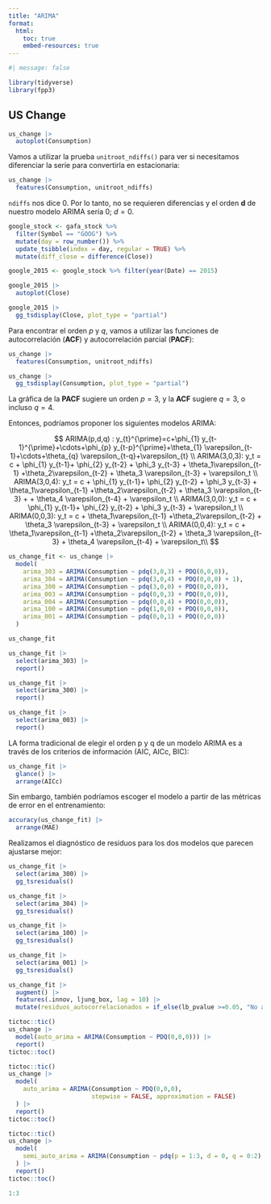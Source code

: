 ```yaml
---
title: "ARIMA"
format: 
  html:
    toc: true
    embed-resources: true
---
```


```r
#| message: false

library(tidyverse)
library(fpp3)
```

## US Change

```r
us_change |> 
  autoplot(Consumption)
```

Vamos a utilizar la prueba `unitroot_ndiffs()` para ver si necesitamos diferenciar la serie para convertirla en estacionaria:

```r
us_change |> 
  features(Consumption, unitroot_ndiffs)
```

`ndiffs` nos dice 0. Por lo tanto, no se requieren diferencias y el orden **d** de nuestro modelo ARIMA sería 0; $d = 0$.

```r
google_stock <- gafa_stock %>%
  filter(Symbol == "GOOG") %>%
  mutate(day = row_number()) %>%
  update_tsibble(index = day, regular = TRUE) %>% 
  mutate(diff_close = difference(Close))

google_2015 <- google_stock %>% filter(year(Date) == 2015)

google_2015 |> 
  autoplot(Close)

google_2015 |> 
  gg_tsdisplay(Close, plot_type = "partial")
```


Para encontrar el orden $p$ y $q$, vamos a utilizar las funciones de autocorrelación (**ACF**) y autocorrelación parcial (**PACF**):

```r
us_change |> 
  features(Consumption, unitroot_ndiffs)
```


```r
us_change |> 
  gg_tsdisplay(Consumption, plot_type = "partial")
```

La gráfica de la **PACF** sugiere un orden $p = 3$, y la **ACF** sugiere $q = 3$, o incluso $q = 4$.

Entonces, podríamos proponer los siguientes modelos ARIMA:

$$
ARIMA(p,d,q) : y_{t}^{\prime}=c+\phi_{1} y_{t-1}^{\prime}+\cdots+\phi_{p} y_{t-p}^{\prime}+\theta_{1} \varepsilon_{t-1}+\cdots+\theta_{q} \varepsilon_{t-q}+\varepsilon_{t} \\
ARIMA(3,0,3): y_t = c +  \phi_{1} y_{t-1}+ \phi_{2} y_{t-2} + \phi_3 y_{t-3} + \theta_1\varepsilon_{t-1} +\theta_2\varepsilon_{t-2} + \theta_3 \varepsilon_{t-3} + \varepsilon_t \\
ARIMA(3,0,4): y_t = c +  \phi_{1} y_{t-1}+ \phi_{2} y_{t-2} + \phi_3 y_{t-3} + \theta_1\varepsilon_{t-1} +\theta_2\varepsilon_{t-2} + \theta_3 \varepsilon_{t-3} + + \theta_4 \varepsilon_{t-4} + \varepsilon_t   \\
ARIMA(3,0,0): y_t = c +  \phi_{1} y_{t-1}+ \phi_{2} y_{t-2} + \phi_3 y_{t-3} + \varepsilon_t \\
ARIMA(0,0,3): y_t = c + \theta_1\varepsilon_{t-1} +\theta_2\varepsilon_{t-2} + \theta_3 \varepsilon_{t-3} + \varepsilon_t \\
ARIMA(0,0,4): y_t = c + \theta_1\varepsilon_{t-1} +\theta_2\varepsilon_{t-2} + \theta_3 \varepsilon_{t-3} + \theta_4 \varepsilon_{t-4} + \varepsilon_t\\
$$


```r
us_change_fit <- us_change |> 
  model(
    arima_303 = ARIMA(Consumption ~ pdq(3,0,3) + PDQ(0,0,0)),
    arima_304 = ARIMA(Consumption ~ pdq(3,0,4) + PDQ(0,0,0) + 1),
    arima_300 = ARIMA(Consumption ~ pdq(3,0,0) + PDQ(0,0,0)),
    arima_003 = ARIMA(Consumption ~ pdq(0,0,3) + PDQ(0,0,0)),
    arima_004 = ARIMA(Consumption ~ pdq(0,0,4) + PDQ(0,0,0)),
    arima_100 = ARIMA(Consumption ~ pdq(1,0,0) + PDQ(0,0,0)),
    arima_001 = ARIMA(Consumption ~ pdq(0,0,1) + PDQ(0,0,0))
  )

us_change_fit
```

```r
us_change_fit |> 
  select(arima_303) |> 
  report()

us_change_fit |> 
  select(arima_300) |> 
  report()

us_change_fit |> 
  select(arima_003) |> 
  report()
```

LA forma tradicional de elegir el orden p y q de un modelo ARIMA es a través de los criterios de información (AIC, AICc, BIC):


```r
us_change_fit |> 
  glance() |> 
  arrange(AICc)
```

Sin embargo, también podríamos escoger el modelo a partir de las métricas de error en el entrenamiento:

```r
accuracy(us_change_fit) |> 
  arrange(MAE)
```

Realizamos el diagnóstico de residuos para los dos modelos que parecen ajustarse mejor:

```r
us_change_fit |> 
  select(arima_300) |> 
  gg_tsresiduals()

us_change_fit |> 
  select(arima_304) |> 
  gg_tsresiduals()

us_change_fit |> 
  select(arima_100) |> 
  gg_tsresiduals()

us_change_fit |> 
  select(arima_001) |> 
  gg_tsresiduals()
```

```r
us_change_fit |> 
  augment() |> 
  features(.innov, ljung_box, lag = 10) |> 
  mutate(residuos_autocorrelacionados = if_else(lb_pvalue >=0.05, "No autocorrelación", "Autocorrelacionados"))
```

```r
tictoc::tic()
us_change |> 
  model(auto_arima = ARIMA(Consumption ~ PDQ(0,0,0))) |> 
  report()
tictoc::toc()
```

```r
tictoc::tic()
us_change |> 
  model(
    auto_arima = ARIMA(Consumption ~ PDQ(0,0,0), 
                       stepwise = FALSE, approximation = FALSE)
  ) |> 
  report()
tictoc::toc()
```

```r
tictoc::tic()
us_change |> 
  model(
    semi_auto_arima = ARIMA(Consumption ~ pdq(p = 1:3, d = 0, q = 0:2) + PDQ(0,0,0))
  ) |> 
  report()
tictoc::toc()
```

```r
1:3
```

